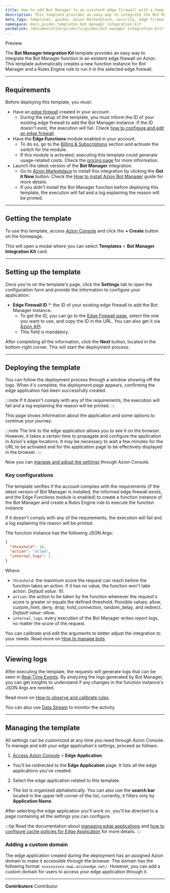 ```yaml
---
title: How to add Bot Manager to an existent edge firewall with a template 
description: This template provides an easy way to integrate the Bot Manager function in an existent edge firewall on Azion.
meta_tags: templates, guides, Azion Marketplace, security, edge firewall
namespace: docs_guides_templates_bot_manager_integration_kit
permalink: /documentation/products/guides/bot-manager-integration-kit/
---
```



<Tag severity="primary" client:only="vue">
Preview
</Tag>

The **Bot Manager Integration Kit** template provides an easy way to integrate the Bot Manager function in an existent edge firewall on Azion. This template automatically creates a new function instance for Bot Manager and a Rules Engine rule to run it in the selected edge firewall.

---

## Requirements

Before deploying this template, you must:

- Have an [edge firewall](/en/documentation/products/secure/edge-firewall/) created in your account.
    - During the setup of the template, you must inform the ID of your existing edge firewall to add the Bot Manager instance. If the ID doesn't exist, the execution will fail. Check [how to configure and edit an edge firewall](/en/documentation/products/secure/secure-application/#step-1-configure-main-settings).
- Have the **Edge Functions** module enabled in your account.
    - To do so, go to the [Billing & Subscriptions](https://manager.azion.com/billing-subscriptions/subscriptions?active_tab=subscriptions) section and activate the switch for the module.
    - If this module is activated, executing this template could generate usage-related costs. Check the [pricing page](/en/documentation/products/pricing/) for more information.
- Launch the latest version of the **Bot Manager** integration.
    - Go to [Azion Marketplace](https://console.azion.com/marketplace) to install this integration by clicking the **Get it Now** button. Check the [How to install Azion Bot Manager](/en/documentation/products/guides/bot-manager/) guide for more details.
    - If you didn't install the Bot Manager function before deploying this template, the execution will fail and a log explaining the reason will be printed.

---

## Getting the template

To use this template, access [Azion Console](https://console.azion.com/) and click the **+ Create** button on the homepage.

This will open a modal where you can select **Templates** > **Bot Manager Integration Kit** card.

---

## Setting up the template

Once you're on the template's page, click the **Settings** tab to open the configuration form and provide the information to configure your application:

- **Edge Firewall ID** *: the ID of your existing edge firewall to add the Bot Manager instance.
    - To get the ID, you can go to the [Edge Firewall page](https://console.azion.com/edge-firewall), select the one you want to use, and copy the ID in the URL. You can also get it via [Azion API](https://api.azion.com/#f65afb4f-9d02-443b-87b3-a22b960481d2).
    - This field is mandatory.

After completing all the information, click the **Next** button, located in the bottom-right corner. This will start the deployment process.

---

## Deploying the template

You can follow the deployment process through a window showing off the logs. When it's complete, the *deployment* page appears, confirming the edge application has been successfully created.

:::note
If it doesn't comply with any of the requirements, the execution will fail and a log explaining the reason will be printed.
:::

This page shows information about the application and some options to continue your journey.

:::note
The link to the edge application allows you to see it on the browser. However, it takes a certain time to propagate and configure the application in Azion's edge locations. It may be necessary to wait a few minutes for the URL to be activated and for the application page to be effectively displayed in the browser.
:::

Now you can [manage and adjust the settings](#managing-the-template) through Azion Console.

### Key configurations

The template verifies if the account complies with the requirements (if the latest version of Bot Manager is installed, the informed edge firewall exists, and the Edge Functions module is enabled) to create a function instance of the Bot Manager and create a Rules Engine rule to execute the function instance.

If it doesn't comply with any of the requirements, the execution will fail and a log explaining the reason will be printed.

The function instance has the following JSON Args:

```json
{
  "threshold": 10,
  "action": "allow",
  "internal_logs": 2
}
```

Where:

- `threshold`: the maximum score the request can reach before the function takes an action. If it has no value, the function won't take action. *Default value: 10*.
- `action`: the action to be taken by the function whenever the request's score is greater or equals the defined threshold. Possible values: allow, custom_html, deny, drop, hold_connection, random_delay, and redirect. *Default value: allow*.
- `internal_logs`: every execution of the Bot Manager writes report logs, no matter the score of the request. 

You can calibrate and edit the arguments to better adjust the integration to your needs. Read more on [How to manage bots](/en/documentation/products/guides/secure/manage-bots/).

---

## Viewing logs

After executing the template, the requests will generate logs that can be seen in [Real-Time Events](/en/documentation/products/observe/real-time-events/). By analyzing the logs generated by Bot Manager, you can get insights to understand if any changes in the function instance's JSON Args are needed.

Read more on [How to observe and calibrate rules](/en/documentation/products/guides/secure/manage-bots/).

You can also use [Data Stream](/en/documentation/products/observe/data-stream/) to monitor the activity. 

---

## Managing the template

All settings can be customized at any time you need through Azion Console. To manage and edit your edge application's settings, proceed as follows:

1. [Access Azion Console](https://console.azion.com/) > **Edge Application**.
- You'll be redirected to the **Edge Application** page. It lists all the edge applications you've created. 
2. Select the edge application related to this template. 
- The list is organized alphabetically. You can also use the **search bar** located in the upper-left corner of the list; currently, it filters only by **Application Name**.

After selecting the edge application you'll work on, you'll be directed to a page containing all the settings you can configure.

:::tip
Read the documentation about [managing edge applications](/en/documentation/products/build/edge-application/first-steps/) and [how to configure cache policies for Edge Application](/en/documentation/products/guides/cache-settings/) for more details.
:::

### Adding a custom domain

The edge application created during the deployment has an assigned Azion domain to make it accessible through the browser. The domain has the following format: `xxxxxxxxxx.map.azionedge.net/`. However, you can add a custom domain for users to access your edge application through it.


<LinkButton outlined link="/en/documentation/products/guides/configure-a-domain/" label="go to configuring a domain guide reference" variant="secondary" /> 

---


**Contributors** <ContributorList>Contributor</ContributorList>
